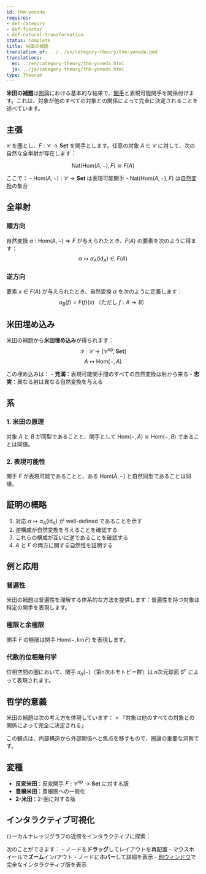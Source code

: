 ```yaml
---
id: thm-yoneda
requires:
- def-category
- def-functor
- def-natural-transformation
status: complete
title: 米田の補題
translation_of: ../../en/category-theory/thm-yoneda.qmd
translations:
  en: ../en/category-theory/thm-yoneda.html
  ja: ../ja/category-theory/thm-yoneda.html
type: Theorem
---
```


**米田の補題**は[圏](def-category.qmd)論における基本的な結果で、[関手](def-functor.qmd)と表現可能関手を関係付けます。これは、対象が他のすべての対象との関係によって完全に決定されることを述べています。

## 主張

$\mathcal{C}$ を圏とし、$F: \mathcal{C} \to \mathbf{Set}$ を関手とします。任意の対象 $A \in \mathcal{C}$ に対して、次の自然な全単射が存在します：

$$\text{Nat}(\text{Hom}(A, -), F) \cong F(A)$$

ここで：
- $\text{Hom}(A, -): \mathcal{C} \to \mathbf{Set}$ は表現可能関手
- $\text{Nat}(\text{Hom}(A, -), F)$ は[自然変換](def-natural-transformation.qmd)の集合

## 全単射

### 順方向

自然変換 $\alpha: \text{Hom}(A, -) \Rightarrow F$ が与えられたとき、$F(A)$ の要素を次のように得ます：
$$\alpha \mapsto \alpha_A(\text{id}_A) \in F(A)$$

### 逆方向

要素 $x \in F(A)$ が与えられたとき、自然変換 $\alpha$ を次のように定義します：
$$\alpha_B(f) = F(f)(x) \text{ （ただし } f: A \to B\text{）}$$

## 米田埋め込み

米田の補題から**米田埋め込み**が得られます：
$$\mathcal{Y}: \mathcal{C} \to [\mathcal{C}^{\text{op}}, \mathbf{Set}]$$
$$A \mapsto \text{Hom}(-, A)$$

この埋め込みは：
- **充満**：表現可能関手間のすべての自然変換は射から来る
- **忠実**：異なる射は異なる自然変換を与える

## 系

### 1. 米田の原理

対象 $A$ と $B$ が同型であることと、関手として $\text{Hom}(-, A) \cong \text{Hom}(-, B)$ であることは同値。

### 2. 表現可能性

関手 $F$ が表現可能であることと、ある $\text{Hom}(A, -)$ と自然同型であることは同値。

## 証明の概略

1. 対応 $\alpha \mapsto \alpha_A(\text{id}_A)$ が well-defined であることを示す
2. 逆構成が自然変換を与えることを確認する
3. これらの構成が互いに逆であることを確認する
4. $A$ と $F$ の両方に関する自然性を証明する

## 例と応用

### 普遍性

米田の補題は普遍性を理解する体系的な方法を提供します：普遍性を持つ対象は特定の関手を表現します。

### 極限と余極限

関手 $F$ の極限は関手 $\text{Hom}(-, \lim F)$ を表現します。

### 代数的位相幾何学

位相空間の圏において、関手 $\pi_n(-)$（第n次ホモトピー群）は n次元球面 $S^n$ によって表現されます。

## 哲学的意義

米田の補題は次の考え方を体現しています：
> 「対象は他のすべての対象との関係によって完全に決定される」

この観点は、内部構造から外部関係へと焦点を移すもので、圏論の重要な洞察です。

## 変種

- **反変米田**：反変関手 $F: \mathcal{C}^{\text{op}} \to \mathbf{Set}$ に対する版
- **豊穣米田**：豊穣圏への一般化
- **2-米田**：2-圏に対する版

## インタラクティブ可視化

ローカルナレッジグラフの近傍をインタラクティブに探索：

::: {.graph-viz data-id="thm-yoneda" data-width="700" data-height="500"}
:::

次のことができます：
- ノードを**ドラッグ**してレイアウトを再配置
- マウスホイールで**ズーム**イン/アウト
- ノードに**ホバー**して詳細を表示
- [別ウィンドウ](../../output/interactive/ja/thm-yoneda.html){target="_blank"}で完全なインタラクティブ版を表示

